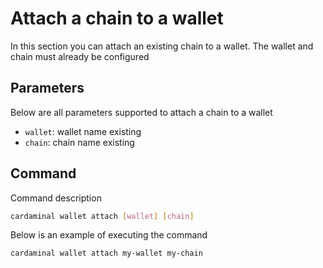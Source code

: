 # Attach a chain to a wallet

In this section you can attach an existing chain to a wallet. The wallet and chain must already be configured

## Parameters

Below are all parameters supported to attach a chain to a wallet

- `wallet`: wallet name existing
- `chain`: chain name existing

## Command

Command description

```sh
cardaminal wallet attach [wallet] [chain]
```

Below is an example of executing the command

```sh
cardaminal wallet attach my-wallet my-chain
```

